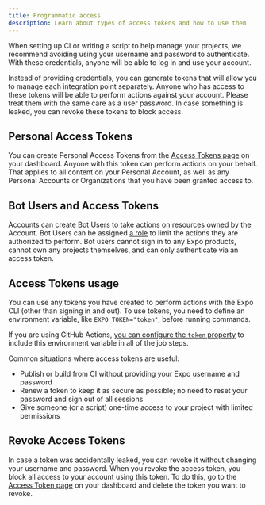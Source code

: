 ```yaml
---
title: Programmatic access
description: Learn about types of access tokens and how to use them.
---
```


When setting up CI or writing a script to help manage your projects, we recommend avoiding using your username and password to authenticate. With these credentials, anyone will be able to log in and use your account.

Instead of providing credentials, you can generate tokens that will allow you to manage each integration point separately. Anyone who has access to these tokens will be able to perform actions against your account. Please treat them with the same care as a user password. In case something is leaked, you can revoke these tokens to block access.

## Personal Access Tokens

You can create Personal Access Tokens from the [Access Tokens page](https://expo.dev/settings/access-tokens) on your dashboard. Anyone with this token can perform actions on your behalf. That applies to all content on your Personal Account, as well as any Personal Accounts or Organizations that you have been granted access to.

## Bot Users and Access Tokens

Accounts can create Bot Users to take actions on resources owned by the Account. Bot Users can be assigned [a role](/accounts/working-together) to limit the actions they are authorized to perform. Bot users cannot sign in to any Expo products, cannot own any projects themselves, and can only authenticate via an access token.

## Access Tokens usage

You can use any tokens you have created to perform actions with the Expo CLI (other than signing in and out). To use tokens, you need to define an environment variable, like `EXPO_TOKEN="token"`, before running commands.

If you are using GitHub Actions, [you can configure the `token` property](https://github.com/expo/expo-github-action#configuration-options) to include this environment variable in all of the job steps.

Common situations where access tokens are useful:

- Publish or build from CI without providing your Expo username and password
- Renew a token to keep it as secure as possible; no need to reset your password and sign out of all sessions
- Give someone (or a script) one-time access to your project with limited permissions

## Revoke Access Tokens

In case a token was accidentally leaked, you can revoke it without changing your username and password. When you revoke the access token, you block all access to your account using this token. To do this, go to the [Access Token page](https://expo.dev/settings/access-tokens) on your dashboard and delete the token you want to revoke.
